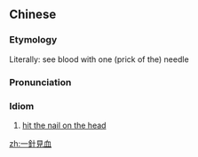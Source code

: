 {{also|一针见血}}
==Chinese==
{{zh-forms|s=一针见血}}

===Etymology===
Literally: see blood with one (prick of the) needle

===Pronunciation===
{{zh-pron
|m=一zhēnjiànxiě
|c=jat1 zam1 gin3 hyut3
|cat=id
}}

===Idiom===
{{zh-idiom}}

# [[hit the nail on the head]]

[[zh:一針見血]]